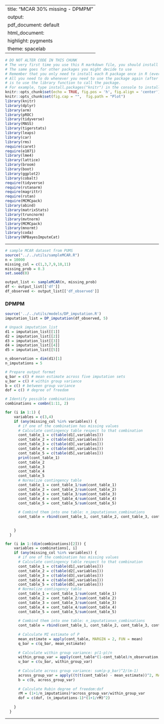 
---
title: "MCAR 30% missing - DPMPM"
output:
  pdf_document: default
  html_document:
    highlight: pygments
    theme: spacelab
---

```r
# DO NOT ALTER CODE IN THIS CHUNK
# The very first time you use this R markdown file, you should install each of the packages below.
# The same goes for other packages you might decide to use
# Remember that you only need to install each R package once in R (ever -- unless you change computers).
# All you need to do whenever you need to use the package again (after restarting the R session),
# is to use the library function to call the package.
# For example, type install.packages("knitr") in the console to install the knitr package. 
knitr::opts_chunk$set(echo = TRUE, fig.pos = 'h', fig.align = 'center')
knitr::opts_chunk$set(fig.cap = "",  fig.path = "Plot")
library(knitr)
library(dplyr)
library(arm)
library(pROC)
library(tidyverse)
library(MASS)
library(tigerstats)
library(leaps)
library(car)
library(rms)
require(caret)
require(e1071)
library(lme4) 
library(lattice)
library(broom)
library(boot)
library(ggplot2)
library(cobalt)
require(tidyverse)
require(rstanarm)
require(magrittr)
require(rstan)
require(MCMCpack)
library(abind)
library(matrixStats)
library(truncnorm)
library(mvtnorm)
library(MCMCpack)
library(mnormt)
library(coda)
library(NPBayesImputeCat)
```

* * *
```r
# sample MCAR dataset from PUMS
source("../../utils/sampleMCAR.R")
n = 10000
missing_col = c(1,3,7,9,10,11)
missing_prob = 0.3
set.seed(0)

output_list <- sampleMCAR(n, missing_prob)
df <- output_list[['df']]
df_observed <- output_list[['df_observed']]
```


### DPMPM

```r
source('../../utils/models/DP_imputation.R')
imputation_list = DP_imputation(df_observed, 5)
```

```r
# Unpack imputation_list
d1 = imputation_list[[1]]
d2 = imputation_list[[2]]
d3 = imputation_list[[3]]
d4 = imputation_list[[4]]
d5 = imputation_list[[5]]

n_observation = dim(d1)[1]
n_imputations = 5

# Prepare output format
q_bar = c() # mean estimate across five imputation sets
u_bar = c() # within group variance
b = c() # between group variance
dof = c() # degree of freedom

# Identify possible combinations
combinations = combn(1:11, 2)
```

```r
for (i in 1:1) {
    variables = c(3,4)
    if (any(missing_col %in% variables)) {
      # if one of the combination has missing values
      # Calculate contingency table respect to that combination
      cont_table_1 = c(table(d1[,variables]))
      cont_table_2 = c(table(d2[,variables]))
      cont_table_3 = c(table(d3[,variables]))
      cont_table_4 = c(table(d4[,variables]))
      cont_table_5 = c(table(d5[,variables]))
      print(cont_table_1)
      cont_table_2
      cont_table_3
      cont_table_4
      cont_table_5
      # Normalize contingency table
      cont_table_1 = cont_table_1/sum(cont_table_1)
      cont_table_2 = cont_table_2/sum(cont_table_2)
      cont_table_3 = cont_table_3/sum(cont_table_3)
      cont_table_4 = cont_table_4/sum(cont_table_4)
      cont_table_5 = cont_table_5/sum(cont_table_5)
      
      # Combind them into one table: n_imputationxn_combinations
      cont_table = rbind(cont_table_1, cont_table_2, cont_table_3, cont_table_4, cont_table_5)
      
      
    }
  }
```

```r
for (i in 1:(dim(combinations)[2])) {
    variables = combinations[, i]
    if (any(missing_col %in% variables)) {
      # if one of the combination has missing values
      # Calculate contingency table respect to that combination
      cont_table_1 = c(table(d1[,variables]))
      cont_table_2 = c(table(d2[,variables]))
      cont_table_3 = c(table(d3[,variables]))
      cont_table_4 = c(table(d4[,variables]))
      cont_table_5 = c(table(d5[,variables]))
      # Normalize contingency table
      cont_table_1 = cont_table_1/sum(cont_table_1)
      cont_table_2 = cont_table_2/sum(cont_table_2)
      cont_table_3 = cont_table_3/sum(cont_table_3)
      cont_table_4 = cont_table_4/sum(cont_table_4)
      cont_table_5 = cont_table_5/sum(cont_table_5)
      
      # Combind them into one table: n_imputationxn_combinations
      cont_table = rbind(cont_table_1, cont_table_2, cont_table_3, cont_table_4, cont_table_5)
      
      # Calculate MI estimate of P
      mean_estimate = apply(cont_table, MARGIN = 2, FUN = mean)
      q_bar = c(q_bar, mean_estimate)
      
      # Calculate within group variance: p(1-p)/n
      within_group_var = apply(cont_table*(1-cont_table)/n_observation, MARGIN = 2, FUN = mean)
      u_bar = c(u_bar, within_group_var)
      
      # Calculate across group variance: sum(p-p_bar)^2/(m-1)
      across_group_var = apply((t(t(cont_table) - mean_estimate))^2, MARGIN = 2, FUN = sum)/(n_imputations-1)
      b = c(b, across_group_var)
      
      # Calculate Rubin degree of freedom:dof
      rM = (1+1/n_imputations)*across_group_var/within_group_var
      dof = c(dof, (n_imputations-1)*(1+1/rM)^2)
      
    }
  }
```

* * *



